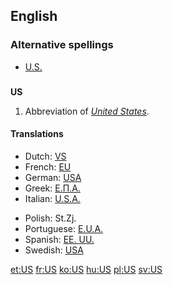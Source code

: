 {{see|us|Us|U.S.|ús}}
==English==

===Alternative spellings===
*[[U.S.]]

==={{initialism}}===
'''US'''

# Abbreviation of ''[[United States]]''.

====Translations====
{{top}}
*Dutch: [[VS]] {{m}} {{p}}
*French: [[EU]] {{m}} {{p}}
*German: [[#German|USA]] {{m}} {{p}}
*Greek: [[Ε.Π.Α.]] {{f}} {{p}}
*Italian: [[U.S.A.]] {{m}} {{p}}
{{mid}}
*Polish: St.Zj. {{m}} {{p}}
*Portuguese: [[E.U.A.]] {{m}} {{p}}
*Spanish: [[EE. UU.]] {{m}} {{p}}
*Swedish: [[USA]] {{n}} {{s}}
{{bottom}}

[[et:US]]
[[fr:US]]
[[ko:US]]
[[hu:US]]
[[pl:US]]
[[sv:US]]